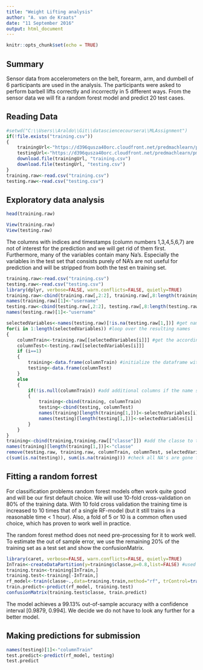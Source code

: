 ```yaml
---
title: "Weight Lifting analysis"
author: "A. van de Kraats"
date: "11 September 2016"
output: html_document
---
```


```r
knitr::opts_chunk$set(echo = TRUE)
```

## Summary

Sensor data from accelerometers on the belt, forearm, arm, and dumbell of 6 participants are used in the analysis. The participants were asked to perform barbell lifts correctly and incorrectly in 5 different ways. From the sensor data we will fit a random forest model and predict 20 test cases.

## Reading Data

```r
#setwd("C:\\Users\\Araldo\\Git\\datasciencecoursera\\MLAssignment")
if(!file.exists("training.csv"))
{
    trainingUrl<-"https://d396qusza40orc.cloudfront.net/predmachlearn/pml-training.csv"
    testingUrl<-"https://d396qusza40orc.cloudfront.net/predmachlearn/pml-testing.csv"
    download.file(trainingUrl, "training.csv")
    download.file(testingUrl, "testing.csv")
}
training.raw<-read.csv("training.csv")
testing.raw<-read.csv("testing.csv")
```

## Exploratory data analysis

```r
head(training.raw)
```
```r
View(training.raw)
View(testing.raw)
```
The columns with indices and timestamps (column numbers 1,3,4,5,6,7) are not of interest for the prediction and we will get rid of them first. Furthermore, many of the variables contain many Na's. Especially the variables in the test set that consists purely of NA's are not useful for prediction and will be stripped from both the test en training set.
```r
training.raw<-read.csv("training.csv")
testing.raw<-read.csv("testing.csv")
library(dplyr, verbose=FALSE, warn.conflicts=FALSE, quietly=TRUE)
training.raw<-cbind(training.raw[,2:2], training.raw[,8:length(training.raw[1,])])
names(training.raw)[1]<-"username"
testing.raw<-cbind(testing.raw[,2:2], testing.raw[,8:length(testing.raw[1,])])
names(testing.raw)[1]<-"username"

selectedVariables<-names(testing.raw)[!is.na(testing.raw[1,])] #get names in test set with no NA's in the first row
for(i in 1:length(selectedVariables)) #loop over the resulting names
{
    columnTrain<-training.raw[[selectedVariables[i]]] #get the according columns from the training and test set
    columnTest<-testing.raw[[selectedVariables[i]]]
    if (i==1) 
    {
        training<-data.frame(columnTrain) #initialize the dataframe with the first selected columns
        testing<-data.frame(columnTest)
    }
    else
    {
        if(!is.null(columnTrain)) #add additional columns if the name selected from the test set also exists in the training set
        {
            training<-cbind(training, columnTrain)
            testing<-cbind(testing, columnTest)
            names(training)[length(training[1,])]<-selectedVariables[i] #give the columns back their original names
            names(testing)[length(testing[1,])]<-selectedVariables[i]
        }
    }
}
training<-cbind(training,training.raw[["classe"]]) #add the classe to the training set.
names(training)[length(training[1,])]<-"classe"
remove(testing.raw, training.raw, columnTrain, columnTest, selectedVariables) #Cleanup unused stuff
c(sum(is.na(testing)), sum(is.na(training))) #check all NA's are gone from the stripped datasets
```

## Fitting a random forrest
For classification problems random forest models often work quite good and will be our first default choice. We will use 10-fold cross-validation on 80% of the training data. With 10 fold cross validation the training time is increased to 10 times that of a single RF-model (but it still trains in a reasonable time < 1 hour). Also, a fold of 5 or 10 is a common often used choice, which has proven to work well in practice.

The random forest method does not need pre-processing for it to work well. To estimate the out of sample error, we use the remaining 20% of the training set as a test set and show the confusionMatrix.

```r
library(caret, verbose=FALSE, warn.conflicts=FALSE, quietly=TRUE)
InTrain<-createDataPartition(y=training$classe,p=0.8,list=FALSE) #used to try out the flow, for fast speed.
training.train<-training[InTrain,]
training.test<-training[-InTrain,]
rf_model<-train(classe~.,data=training.train,method="rf", trControl=trainControl(method="cv",number=10))
train.predict<-predict(rf_model, training.test)
confusionMatrix(training.test$classe, train.predict)
```
The model achieves a 99.13% out-of-sample accuracy with a confidence interval [0.9879, 0.994]. We decide we do not have to look any further for a better model.

## Making predictions for submission
```r
names(testing)[1]<-"columnTrain"
test.predict<-predict(rf_model, testing)
test.predict
```